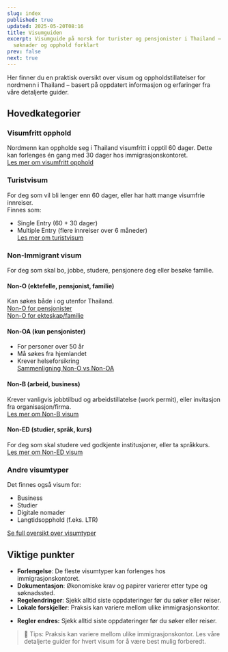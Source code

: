 ```yaml
---
slug: index
published: true
updated: 2025-05-20T08:16
title: Visumguiden
excerpt: Visumguide på norsk for turister og pensjonister i Thailand – krav,
  søknader og opphold forklart
prev: false
next: true
---
```


Her finner du en praktisk oversikt over visum og oppholdstillatelser for nordmenn i Thailand – basert på oppdatert informasjon og erfaringer fra våre detaljerte guider.

## Hovedkategorier

### Visumfritt opphold
Nordmenn kan oppholde seg i Thailand visumfritt i opptil 60 dager. Dette kan forlenges én gang med 30 dager hos immigrasjonskontoret.  
[Les mer om visumfritt opphold](/visumguiden/turist/visumfritt/)


### Turistvisum
For deg som vil bli lenger enn 60 dager, eller har hatt mange visumfrie innreiser.  
Finnes som:
- Single Entry (60 + 30 dager)
- Multiple Entry (flere innreiser over 6 måneder)  
[Les mer om turistvisum](/visumguiden/turist/visum/)


### Non-Immigrant visum
For deg som skal bo, jobbe, studere, pensjonere deg eller besøke familie.

#### Non-O (ektefelle, pensjonist, familie)  
Kan søkes både i og utenfor Thailand.  
[Non-O for pensjonister](/visumguiden/non-o/pensjonist/)  
[Non-O for ekteskap/familie](/visumguiden/non-o/ekteskap/)

#### Non-OA (kun pensjonister)  
- For personer over 50 år  
- Må søkes fra hjemlandet  
- Krever helseforsikring  
[Sammenligning Non-O vs Non-OA](#)

#### Non-B (arbeid, business)  
Krever vanligvis jobbtilbud og arbeidstillatelse (work permit), eller invitasjon fra organisasjon/firma.  
[Les mer om Non-B visum](/visumbuiden/non-b/)

#### Non-ED (studier, språk, kurs)  
For deg som skal studere ved godkjente institusjoner, eller ta språkkurs.  
[Les mer om Non-ED visum](/visumguiden/non-ed-student/)


### Andre visumtyper
Det finnes også visum for:
- Business
- Studier
- Digitale nomader
- Langtidsopphold (f.eks. LTR)

[Se full oversikt over visumtyper](/visumguiden/alle-visum/)


## Viktige punkter

- **Forlengelse**: De fleste visumtyper kan forlenges hos immigrasjonskontoret.  
- **Dokumentasjon**: Økonomiske krav og papirer varierer etter type og søknadssted.  
- **Regelendringer**: Sjekk alltid siste oppdateringer før du søker eller reiser.  
- **Lokale forskjeller**: Praksis kan variere mellom ulike immigrasjonskontor.  
    
*   **Regler endres:** Sjekk alltid siste oppdateringer før du søker eller reiser.
    

> 📌 Tips: Praksis kan variere mellom ulike immigrasjonskontor. Les våre detaljerte guider for hvert visum for å være best mulig forberedt.
